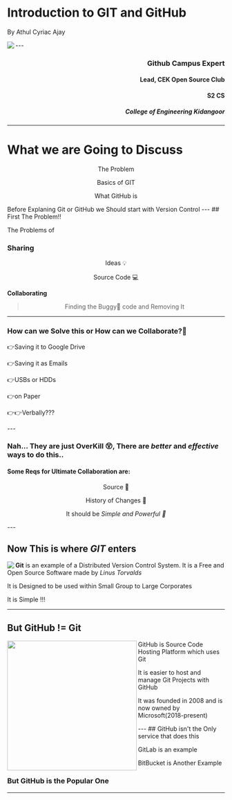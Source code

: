

# Introduction to GIT and GitHub
<p color="red"> By Athul Cyriac Ajay</p>
---
<span align="letf"><img src="https://avatars0.githubusercontent.com/u/40897573?s=500&v=4" align="left"/></span>
<span align="right">
<h3>  Github Campus Expert </h3>
<h4> Lead, CEK Open Source Club </h4>
<h4>S2 CS</h4>
<h5>College of Engineering Kidangoor</h5>
</span>

---
# What we are Going to Discuss

<div align="center">
  <Appear>
    <p>The Problem </p>
    <p>Basics of GIT</p>
    <p>What GitHub is</p>
  </Appear>
</div>
<Notes>Before Explaning Git or GitHub we Should start with Version Control</Notes>
---
## First The Problem!!

The Problems of
<Appear>
<h3>Sharing</h3>
<p align="center">Ideas 💡</p>
<p align="center">Source Code 💻 </p>
<p><strong>Collaborating</strong></p>
<blockquote align="center">Finding the Buggy🐞 code and Removing It</blockquote>
</Appear>

---
### How can we Solve this or How can we Collaborate?🤔
<Appear>
  <p>👉Saving it to Google Drive</p>
  <p>👉Saving it as Emails</p>
  <p>👉USBs or HDDs</p>
  <p>👉on Paper</p>
  <p>👉👉Verbally???</p>
</Appear>
---

### Nah... They are just OverKill 😵, There are *better* and *effective* ways to do this..
<Appear>
  <h4>Some Reqs for Ultimate Collaboration are:</h4>
  <p align="center">Source 🧐</p>
  <p align="center">History of Changes 📜</p>
  <p align="center">It should be <i>Simple and Powerful 🏹</i></p>
</Appear>
---

## Now This is where *GIT* enters
<img align="left" src="/images/git-icon.png"/>
<Appear>
<p><b>Git</b> is an example of a Distributed Version Control System. It is a Free and Open Source Software made by <i>Linus Torvalds</i></p>
<p>It is Designed to be used within Small Group to Large Corporates</p>
<p>It is Simple !!!</p>
</Appear>

---
## But GitHub != Git
<img src="https://octodex.github.com/images/original.png" width="300" height="300" align="left" />
<p>GitHub is Source Code Hosting Platform which uses Git</p>
<p>It is easier to host and manage Git Projects with GitHub</p>
<p>It was founded in 2008 and is now owned by Microsoft(2018-present)</p>
---
## GitHub isn't the Only service that does this
<Appear>
<p> GitLab is an example</p>
<p> BitBucket is Another Example</p>
<h3> But GitHub is the Popular One</h3>
</Appear>

---

